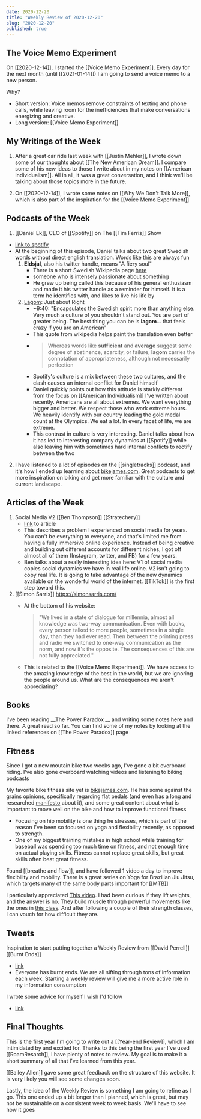 ```yaml
---
date: 2020-12-20
title: "Weekly Review of 2020-12-20"
slug: "2020-12-20"
published: true
---
```


## The Voice Memo Experiment
On [[2020-12-14]], I started the [[Voice Memo Experiment]]. Every day for the next month (until [[2021-01-14]]) I am going to send a voice memo to a new person.

Why?
- Short version: Voice memos remove constraints of texting and phone calls, while leaving room for the inefficiencies that make conversations energizing and creative. 
- Long version: [[Voice Memo Experiment]]

## My Writings of the Week

1. After a great car ride last week with [[Justin Mehler]], I wrote down some of our thoughts about [[The New American Dream]]. I compare some of his new ideas to those I write about in my notes on [[American Individualism]]. All in all, it was a great conversation, and I think we'll be talking about those topics more in the future. 

2. On [[2020-12-14]], I wrote some notes on [[Why We Don't Talk More]], which is also part of the inspiration for the [[Voice Memo Experiment]]

## Podcasts of the Week 
1. [[Daniel Ek]], CEO of [[Spotify]] on The [[Tim Ferris]] Show 
- [link to spotify](https://open.spotify.com/episode/1fxjCxkkNEaMqJZeLzJ8c8?si=ZnCreUQsQh2nx70Y1KSUwg)
- At the beginning of this episode, Daniel talks about two great Swedish words without direct english translation. Words like this are always fun 
    1. **Eldsjal**, also his twitter handle, means "A fiery soul" 
        - There is a short Swedish Wikipedia page [here](https://sv.wikipedia.org/wiki/Eldsj%C3%A4l)
        - someone who is intensely passionate about something
        - He grew up being called this because of his general enthusiasm and made it his twitter handle as a reminder for himself. It is a term he identifies with, and likes to live his life by 
    2. [Lagom](https://en.wikipedia.org/wiki/Lagom): Just about Right 
        - ~9:40: "Encapsulates the Swedish spirit more than anything else. Very much a culture of you shouldn't stand out. You are part of greater being. The best thing you can be is **lagom**... that feels crazy if you are an American"
        - This quote from wikipedia helps paint the translation even better 
        - > Whereas words like __sufficient__ and __average__ suggest some degree of abstinence, scarcity, or failure, __lagom__ carries the connotation of appropriateness, although not necessarily perfection
        - Spotify's culture is a mix between these two cultures, and the clash causes an internal conflict for Daniel himself 
        - Daniel quickly points out how this attitude is starkly different from the focus on [[American Individualism]] I've written about recently. Americans are all about extremes. We want everything bigger and better. We respect those who work extreme hours. We heavily identify with our country leading the gold medal count at the Olympics. We eat a lot. In every facet of life, we are extreme. 
        - This contrast in culture is very interesting. Daniel talks about how it has led to interesting company dynamics at [[Spotify]] while also leaving him with sometimes hard internal conflicts to rectify between the two 

2. I have listened to a lot of episodes on the [[singletracks]] podcast, and it's how I ended up learning about [bikejames.com](https://www.bikejames.com/). Great podcasts to get more inspiration on biking and get more familiar with the culture and current landscape. 

## Articles of the Week
1. Social Media V2 [[Ben Thompson]] [[Stratechery]] 
    - [link](https://stratechery.com/2020/social-networking-2-0/) to article
    - This describes a problem I experienced on social media for years. You can't be everything to everyone, and that's limited me from having a fully immersive online experience. Instead of being creative and building out different accounts for different niches, I got off almost all of them (Instagram, twitter, and FB) for a few years. 
    - Ben talks about a really interesting idea here: V1 of social media copies social dynamics we have in real life online. V2 isn't going to copy real life. It is going to take advantage of the new dynamics available on the wonderful world of the internet. [[TikTok]] is the first step toward this. 
2. [[Simon Sarris]] https://simonsarris.com/
    - At the bottom of his website: 

        > "We lived in a state of dialogue for millennia, almost all knowledge was two-way communication. Even with books, every person talked to more people, sometimes in a single day, than they had ever read. Then between the printing press and radio we switched to one-way communication as the norm, and now it's the opposite. The consequences of this are not fully appreciated."

    - This is related to the [[Voice Memo Experiment]]. We have access to the amazing knowledge of the best in the world, but we are ignoring the people around us. What are the consequences we aren't appreciating? 

## Books
I've been reading __The Power Paradox __ and writing some notes here and there. A great read so far. You can find some of my notes by looking at the linked references on [[The Power Paradox]] page

## Fitness
Since I got a new moutain bike two weeks ago, I've gone a bit overboard riding. I've also gone overboard watching videos and listening to biking podcasts

My favorite bike fitness site yet is [bikejames.com](https://www.bikejames.com/). He has some against the grains opinions, specifically regarding flat pedals (and even has a long and researched [manifesto](https://www.bikejames.com/strength/the-flat-pedal-revolution-manifesto-how-to-improve-your-riding-with-flat-pedals/) about it), and some great content about what is important to move well on the bike and how to improve functional fitness
- Focusing on hip mobility is one thing he stresses, which is part of the reason I've been so focused on yoga and flexibility recently, as opposed to strength. 
- One of my biggest training mistakes in high school while training for baseball was spending too much time on fitness, and not enough time on actual playing skills. Fitness cannot replace great skills, but great skills often beat great fitness. 

Found [[breathe and flow]], and have followed 1 video a day to improve flexibility and mobility. There is a great series on Yoga for Brazilian Jiu Jitsu, which targets many of the same body parts important for [[MTB]] 

I particularly appreciated [This video](https://www.youtube.com/watch?v=u3atY160Po4). I had been curious if they lift weights, and the answer is no. They build muscle through powerful movements like the ones in [this class](https://www.youtube.com/watch?v=OHNNfNHxapc&feature=youtu.be). And after following a couple of their strength classes, I can vouch for how difficult they are. 

## Tweets
Inspiration to start putting together a Weekly Review from [[David Perrell]] [[Burnt Ends]]
- [link](https://twitter.com/nathanbarry/status/1339224002225692673?s=20)
- Everyone has burnt ends. We are all sifting through tons of information each week. Starting a weekly review will give me a more active role in my information consumption

I wrote some advice for myself I wish I'd follow
- [link](https://twitter.com/nicktorba/status/1339781681016950784?s=20)

## Final Thoughts
This is the first year I'm going to write out a [[Year-end Review]], which I am intimidated by and excited for. Thanks to this being the first year I've used [[RoamResarch]], I have plenty of notes to review. My goal is to make it a short summary of all that I've learned from this year. 

[[Bailey Allen]] gave some great feedback on the structure of this website. It is very likely you will see some changes soon. 

Lastly, the idea of the Weekly Review is something I am going to refine as I go. This one ended up a bit longer than I planned, which is great, but may not be sustainable on a consistent week to week basis. We'll have to see how it goes 
